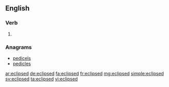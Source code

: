 ==English==

===Verb===
{{head|en|verb form}}

# {{en-past of|eclipse}}

===Anagrams===
* [[pedicels#English|pedicels]]
* [[pedicles#English|pedicles]]

[[ar:eclipsed]]
[[de:eclipsed]]
[[fa:eclipsed]]
[[fr:eclipsed]]
[[mg:eclipsed]]
[[simple:eclipsed]]
[[sv:eclipsed]]
[[ta:eclipsed]]
[[vi:eclipsed]]